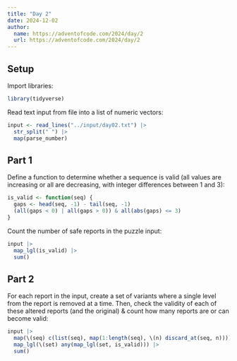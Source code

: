 ```yaml
---
title: "Day 2"
date: 2024-12-02
author:
  name: https://adventofcode.com/2024/day/2
  url: https://adventofcode.com/2024/day/2
---
```


## Setup

Import libraries:

```r

library(tidyverse)

```

Read text input from file into a list of numeric vectors:

```r

input <- read_lines("../input/day02.txt") |> 
  str_split(" ") |> 
  map(parse_number)

```

## Part 1

Define a function to determine whether a sequence is valid (all values are increasing or all are decreasing, with integer differences between 1 and 3):

```r

is_valid <- function(seq) {
  gaps <- head(seq, -1) - tail(seq, -1)
  (all(gaps < 0) | all(gaps > 0)) & all(abs(gaps) <= 3)
}

```

Count the number of safe reports in the puzzle input: 

```r

input |> 
  map_lgl(is_valid) |> 
  sum()

```

## Part 2

For each report in the input, create a set of variants where a single level from the report is removed at a time. Then, check the validity of each of these altered reports (and the original) & count how many reports are or can become valid:

```r

input |> 
  map(\(seq) c(list(seq), map(1:length(seq), \(n) discard_at(seq, n)))) |> 
  map_lgl(\(set) any(map_lgl(set, is_valid))) |> 
  sum()

```
